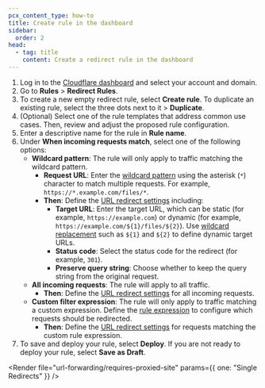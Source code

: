 ```yaml
---
pcx_content_type: how-to
title: Create rule in the dashboard
sidebar:
  order: 2
head:
  - tag: title
    content: Create a redirect rule in the dashboard
---
```



1. Log in to the [Cloudflare dashboard](https://dash.cloudflare.com) and select your account and domain.
2. Go to **Rules** > **Redirect Rules**.
3. To create a new empty redirect rule, select **Create rule**. To duplicate an existing rule, select the three dots next to it > **Duplicate**.
4. (Optional) Select one of the rule templates that address common use cases. Then, review and adjust the proposed rule configuration.
5. Enter a descriptive name for the rule in **Rule name**.
6. Under **When incoming requests match**, select one of the following options:
   - **Wildcard pattern**: The rule will only apply to traffic matching the wildcard pattern.
     - **Request URL**: Enter the [wildcard pattern](/ruleset-engine/rules-language/operators/#wildcard-matching) using the asterisk (`*`) character to match multiple requests. For example, `https://*.example.com/files/*`.
     - **Then**: Define the [URL redirect settings](/rules/url-forwarding/single-redirects/settings/) including:
       - **Target URL**: Enter the target URL, which can be static (for example, `https://example.com`) or dynamic (for example, `https://example.com/${1}/files/${2}`). Use [wildcard replacement](/ruleset-engine/rules-language/functions/#wildcard_replace) such as `${1}` and `${2}` to define dynamic target URLs.
       - **Status code**: Select the status code for the redirect (for example, `301`).
       - **Preserve query string**: Choose whether to keep the query string from the original request.
   - **All incoming requests**: The rule will apply to all traffic.
     - **Then**: Define the [URL redirect settings](/rules/url-forwarding/single-redirects/settings/) for all incoming requests.
   - **Custom filter expression**: The rule will only apply to traffic matching a custom expression. Define the [rule expression](/ruleset-engine/rules-language/expressions/edit-expressions/) to configure which requests should be redirected.
     - **Then**: Define the [URL redirect settings](/rules/url-forwarding/single-redirects/settings/) for requests matching the custom rule expression.
7. To save and deploy your rule, select **Deploy**. If you are not ready to deploy your rule, select **Save as Draft**.

<Render
	file="url-forwarding/requires-proxied-site"
	params={{ one: "Single Redirects" }}
/>
